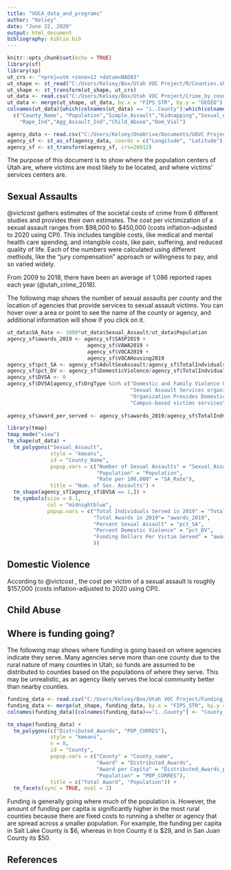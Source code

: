 ```yaml
---
title: "VOCA_data_and_programs"
author: "Kelsey"
date: "June 22, 2020"
output: html_document
bibliography: biblio.bib  
---
```


```r
knitr::opts_chunk$set(echo = TRUE)
library(sf)
library(sp)
ut_crs <- "+proj=utm +zone=12 +datum=NAD83"
ut_shape <- st_read("C:/Users/Kelsey/Box/Utah VOC Project/R/Counties.shp")
ut_shape <- st_transform(ut_shape, ut_crs)
ut_data <- read.csv("C:/Users/Kelsey/Box/Utah VOC Project/Crime_by_county.csv")
ut_data <- merge(ut_shape, ut_data, by.x = "FIPS_STR", by.y = "GEOID")
colnames(ut_data)[which(colnames(ut_data) == "ï..County"):which(colnames(ut_data)=="Domestic.Violence")] <- 
  c("County_Name", "Population","Simple_Assault","Kidnapping","Sexual_Assault","Statutory_Rape",
    "Rape_Ind","Agg_Assault_Ind","Child_Abuse","Dom_Viol")

agency_data <- read.csv("C:/Users/Kelsey/OneDrive/Documents/UOVC Project/Organizations.csv")
agency_sf <- st_as_sf(agency_data, coords = c("Longitude", "Latitude"), crs = 4326)
agency_sf <- st_transform(agency_sf, crs=26912)
```

The purpose of this document is to show where the population centers of Utah are, where victims are most likely to be located, and where victims' services centers are.

## Sexual Assaults
@victcost gathers estimates of the societal costs of crime from 6 different studies and provides their own estimates. The cost per victimization of a sexual assault ranges from \$98,000 to \$450,000 (costs inflation-adjusted to 2020 using CPI). This includes tangible costs, like medical and mental health care spending, and intangible costs, like pain, suffering, and reduced quality of life. Each of the numbers were calculated using different methods, like the "jury compensation" approach or willingness to pay, and so varied widely.

From 2009 to 2018, there have been an average of 1,086 reported rapes each year (@utah_crime_2018). 

The following map shows the number of sexual assaults per county and the location of agencies that provide services to sexual assault victims. You can hover over a area or point to see the name of the county or agency, and additional information will show if you click on it.

```r
ut_data$SA_Rate <- 1000*ut_data$Sexual_Assault/ut_data$Population
agency_sf$awards_2019 <- agency_sf$SASP2019 + 
                          agency_sf$VAWA2019 + 
                          agency_sf$VOCA2019 + 
                          agency_sf$VOCAHousing2019
agency_sf$pct_SA <- agency_sf$AdultSexAssault/agency_sf$TotalIndviduals
agency_sf$pct_DV <- agency_sf$DomesticViolence/agency_sf$TotalIndviduals
agency_sf$DVSA <- 0
agency_sf$DVSA[agency_sf$OrgType %in% c("Domestic and Family Violence Organization", 
                                        "Sexual Assault Services organization (e.g., rape crisis center)",
                                        "Organization Provides Domestic and Family Violence and Sexual Assault Services", 
                                        "Campus-based victims services" )] <- 1
  
agency_sf$award_per_served <- agency_sf$awards_2019/agency_sf$TotalIndviduals

library(tmap)
tmap_mode("view")
tm_shape(ut_data) +
  tm_polygons("Sexual_Assault", 
              style = "kmeans", 
              id = "County_Name",
              popup.vars = c("Number of Sexual Assaults" = "Sexual_Assault", 
                             "Population" = "Population",
                             "Rate per 100,000" = "SA_Rate"),
              title = "Num. of Sex. Assaults") +
  tm_shape(agency_sf[agency_sf$DVSA == 1,]) + 
  tm_symbols(size = 0.1,
             col = "midnightblue",
             popup.vars = c("Total Individuals Served in 2019" = "TotalIndviduals",
                            "Total Awards in 2019"= "awards_2019",
                            "Percent Sexual Assault" = "pct_SA",
                            "Percent Domestic Violence" = "pct_DV",
                            "Funding Dollars Per Victim Served" = "award_per_served"
                            ))

```



## Domestic Violence
According to @victcost , the cost per victim of a sexual assault is roughly $157,000 (costs inflation-adjusted to 2020 using CPI).

## Child Abuse


## Where is funding going?
The following map shows where funding is going based on where agencies indicate they serve. Many agencies serve more than one county due to the rural nature of many counties in Utah, so funds are assumed to be distributed to counties based on the populations of where they serve. This may be unrealistic, as an agency likely serves the local community better than nearby counties.
```r
funding_data <- read.csv("C:/Users/Kelsey/Box/Utah VOC Project/Funding_by_county.csv")
funding_data <- merge(ut_shape, funding_data, by.x = "FIPS_STR", by.y = "GEOID")
colnames(funding_data)[colnames(funding_data)=="ï..County"] <- "County_name"

tm_shape(funding_data) +
  tm_polygons(c("Distributed_Awards", "POP_CURRES"), 
              style = "kmeans", 
              n = 8,
              id = "County",
              popup.vars = c("County" = "County_name",
                             "Award" = "Distributed_Awards",
                             "Award per Capita" = "Distributed_Awards_per_pop",
                             "Population" = "POP_CURRES"),
              title = c("Total Award", "Population")) +
  tm_facets(sync = TRUE, ncol = 2)

```
Funding is generally going where much of the population is. However, the amount of funding per capita is significantly higher in the most rural counties because there are fixed costs to running a shelter or agency that are spread across a smaller population. For example, the funding per capita in Salt Lake County is \$6, whereas in Iron County it is \$29, and in San Juan County its \$50.




## References
